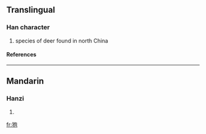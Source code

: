 ==Translingual==
===Han character===
{{Han char|rn=94|rad=犬|as=05|sn=8|four=|canj=大竹心口山 (KHPRU)}}
# species of deer found in north China
====References====
{{Han ref|kx=0708.240|dkj=20328|dj=1121.080|hdz=21341.080|uh=72CD|ud=29389}}

----
==Mandarin==
===Hanzi===
{{cmn-hanzi|pin=[[páo]] ([[pao2]]), [[xuè]] ([[xue4]])|wg=p'ao<sup>2</sup>, hsüeh<sup>4</sup>}}
# {{defn|Mandarin}}

[[fr:狍]]